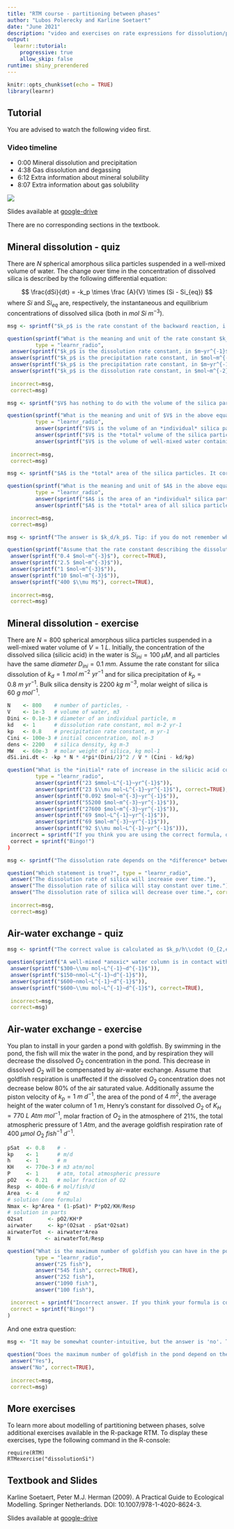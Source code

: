 ```yaml
---
title: "RTM course - partitioning between phases"
author: "Lubos Polerecky and Karline Soetaert"
date: "June 2021"
description: "video and exercises on rate expressions for dissolution/precipitation, degassing reactions, including mineral and gas solubility"
output: 
  learnr::tutorial:
    progressive: true
    allow_skip: false
runtime: shiny_prerendered
---
```


```r
knitr::opts_chunk$set(echo = TRUE)
library(learnr)
```

## Tutorial

You are advised to watch the following video first.

### Video timeline
* 0:00 Mineral dissolution and precipitation
* 4:38 Gas dissolution and degassing
* 6:12 Extra information about mineral solubility
* 8:07 Extra information about gas solubility

![](https://www.youtube.com/watch?v=CPme0Qz3L7Y&list=PLx8PHcDdmF-uD1Pr07TU9SzlhlGpfrxqn&index=8)

Slides available at <a href="https://drive.google.com/drive/folders/1Bys0-xzXLCpFpWhD-HrH6jDKOyl8iJMd" target="_blank">google-drive</a>

There are no corresponding sections in the textbook.

## Mineral dissolution - quiz

There are $N$ spherical amorphous silica particles suspended in a well-mixed volume of water. The change over time in the concentration of dissolved silica is described by the following differential equation:

$$
\frac{dSi}{dt} = -k_p \times \frac {A}{V} \times (Si - Si_{eq})
$$
where $Si$ and $Si_{eq}$ are, respectively, the instantaneous and equilibrium concentrations of dissolved silica (both in $mol~Si~m^{-3}$).

```r
msg <- sprintf("$k_p$ is the rate constant of the backward reaction, i.e., Si precipitation. It describes the amount of Si (moles) that precipitate per unit area of the mineral surface ($m^2$), per unit time ($yr$), and per unit concentration of dissolved silica ($mol~m^{-3}$). Thus, its unit is $mol/m^2/yr/(mol~m^{-3})$, which is equal to $m~yr^{-1}$.")

question(sprintf("What is the meaning and unit of the rate constant $k_p$?"), 
         type = "learnr_radio",
 answer(sprintf("$k_p$ is the dissolution rate constant, in $m~yr^{-1}$")),
 answer(sprintf("$k_p$ is the precipitation rate constant, in $mol~m^{-2}~yr^{-1}$")),
 answer(sprintf("$k_p$ is the precipitation rate constant, in $m~yr^{-1}$"), correct=TRUE),
 answer(sprintf("$k_p$ is the dissolution rate constant, in $mol~m^{-2}~yr^{-1}$")),
 
 incorrect=msg,
 correct=msg)
```

```r
msg <- sprintf("$V$ has nothing to do with the volume of the silica particles! $V$ is the volume of the well-mixed *water* in which the silica particles are suspended.")

question(sprintf("What is the meaning and unit of $V$ in the above equation?"), 
         type = "learnr_radio",
         answer(sprintf("$V$ is the volume of an *individual* silica particle, in $m^{3}$, calculated from the radius of the individual particle as $V=(4/3)\\pi r^3$.")),
         answer(sprintf("$V$ is the *total* volume of the silica particles, in $m^{3}$, calculated from the radius of the individual particle as $V=N\\times (4/3)\\pi r^3$.")),
         answer(sprintf("$V$ is the volume of well-mixed water containing the silica particles, in $m^3$."), correct=TRUE),
 
 incorrect=msg,
 correct=msg)
```

```r
msg <- sprintf("$A$ is the *total* area of the silica particles. It corresponds to the overall surface area where the reaction (silica dissolution or precipitation) occurs.")

question(sprintf("What is the meaning and unit of $A$ in the above equation?"), 
         type = "learnr_radio",
         answer(sprintf("$A$ is the area of an *individual* silica particle, in $m^{2}$, calculated from the radius of the individual particle as $A=4\\pi r^2$.")),
         answer(sprintf("$A$ is the *total* area of all silica particles, in $m^{2}$, calculated from the radius of the individual particle as $A=N\\times 4\\pi r^2$."), correct=TRUE),

 incorrect=msg,
 correct=msg)
```

```r
msg <- sprintf("The answer is $k_d/k_p$. Tip: if you do not remember whether the formula should be $k_p/k_d$ or $k_d/k_p$, think about the units. Concentrations are in $mol~m^{-3}$, and this unit is obtained with $k_d/k_p$, not with $k_p/k_d$. Note that there are *two* correct answers in the list! ($M$ stands for $mol~L^{-1}$.)")

question(sprintf("Assume that the rate constant describing the dissolution of a mineral in water is $k_d = 2~mol~m^{-2}~yr^{-1}$, and the rate constant describing the precipitation of that mineral is $k_p = 5~m~yr^{-1}$. What is the equilibrium concentration of the dissolved mineral in water?"), type = "learnr_checkbox",
 answer(sprintf("0.4 $mol~m^{-3}$"), correct=TRUE),
 answer(sprintf("2.5 $mol~m^{-3}$")),
 answer(sprintf("1 $mol~m^{-3}$")),
 answer(sprintf("10 $mol~m^{-3}$")),
 answer(sprintf("400 $\\mu M$"), correct=TRUE),
 
 incorrect=msg,
 correct=msg)
```


## Mineral dissolution - exercise

There are $N=800$ spherical amorphous silica particles suspended in a well-mixed water volume of $V=1~L$. Initially, the concentration of the dissolved silica (silicic acid) in the water is $Si_{ini} = 100~\mu M$, and all particles have the same *diameter* $D_{ini}=0.1~mm$. Assume the rate constant for silica dissolution of $k_d = 1~mol~m^{-2}~yr^{-1}$ and for silica precipitation of $k_p = 0.8~m~yr^{-1}$. Bulk silica density is $2200~kg~m^{-3}$, molar weight of silica is $60~g~mol^{-1}$.

```r
N    <- 800    # number of particles, -
V    <- 1e-3   # volume of water, m3
Dini <- 0.1e-3 # diameter of an individual particle, m
kd   <- 1      # dissolution rate constant, mol m-2 yr-1
kp   <- 0.8    # precipitation rate constant, m yr-1
Cini <- 100e-3 # initial concentration, mol m-3
dens <- 2200   # silica density, kg m-3
MW   <- 60e-3  # molar weight of silica, kg mol-1
dSi.ini.dt <- -kp * N * 4*pi*(Dini/2)^2 / V * (Cini - kd/kp)
```

```r
question("What is the *initial* rate of increase in the silicic acid concentration (dSi/dt) in the water with the silica particles?", 
         type = "learnr_radio",
         answer(sprintf("23 $mmol~L^{-1}~yr^{-1}$")),
         answer(sprintf("23 $\\mu mol~L^{-1}~yr^{-1}$"), correct=TRUE),
         answer(sprintf("0.092 $mol~m^{-3}~yr^{-1}$")),
         answer(sprintf("55200 $mol~m^{-3}~yr^{-1}$")),
         answer(sprintf("27600 $mol~m^{-3}~yr^{-1}$")),
         answer(sprintf("69 $mol~L^{-1}~yr^{-1}$")),
         answer(sprintf("69 $mol~m^{-3}~yr^{-1}$")),
         answer(sprintf("92 $\\mu mol~L^{-1}~yr^{-1}$"))),
 incorrect = sprintf("If you think you are using the correct formula, double check that you did not make an error during units conversion. It is recommended that you convert *all* quantities into SI units *before* calculating the final value. Note that the information about the density and molar weight of silica is irrelevant in this exercise. Also note that the *diameter*, not the *radius*, of the silica particles is provided. There are *two* correct answers!"),
 correct = sprintf("Bingo!")
)
```

```r
msg <- sprintf("The dissolution rate depends on the *difference* between the instantaneous and equilibrium concentration of silicic acid ($Si-Si_{eq}$). Because silica particles are dissolving, the silicic acid concentrations *increases* over time. Thus, the difference $Si-Si_{eq}$ is becoming smaller, implying that the third answer is correct.")

question("Which statement is true?", type = "learnr_radio",
 answer("The dissolution rate of silica will increase over time."),
 answer("The dissolution rate of silica will stay constant over time."),
 answer("The dissolution rate of silica will decrease over time.", correct=TRUE),
 
 incorrect=msg,
 correct=msg)
```

## Air-water exchange - quiz

```r
msg <- sprintf("The correct value is calculated as $k_p/h\\cdot (O_{2,eq} - 0)$.")

question(sprintf("A well-mixed *anoxic* water column is in contact with the atmosphere. What is the initial rate of increase in the $O_2$ concentration in the water? Piston velocity is $k_p = 1~m~d^{-1}$, $O_2$ solubility in the water is $300~\\mu mol~L^{-1}$, water column height is $h=50~cm$."), type = "learnr_radio",
 answer(sprintf("$300~\\mu mol~L^{-1}~d^{-1}$")),
 answer(sprintf("$150~nmol~L^{-1}~d^{-1}$")),
 answer(sprintf("$600~nmol~L^{-1}~d^{-1}$")),
 answer(sprintf("$600~\\mu mol~L^{-1}~d^{-1}$"), correct=TRUE),
 
 incorrect=msg,
 correct=msg)
```

## Air-water exchange - exercise

You plan to install in your garden a pond with goldfish. By swimming in the pond, the fish will mix the water in the pond, and by respiration they will decrease the dissolved $O_2$ concentration in the pond. This decrease in dissolved $O_2$ will be compensated by air-water exchange. Assume that goldfish respiration is unaffected if the dissolved $O_2$ concentration does not decrease below 80% of the air saturated value. Additionally assume the piston velocity of $k_p=1~m~d^{-1}$, the area of the pond of $4~m^2$, the average height of the water column of $1~m$, Henry’s constant for dissolved $O_2$ of $K_H=770~L~Atm~mol^{-1}$, molar fraction of $O_2$ in the atmosphere of 21%, the total atmospheric pressure of $1~Atm$, and the average goldfish respiration rate of $400~\mu mol~O_2~fish^{-1}~d^{-1}$.

```r
pSat  <- 0.8    # -
kp    <- 1      # m/d
h     <- 1      # m
KH    <- 770e-3 # m3 atm/mol
P     <- 1      # atm, total atmospheric pressure
pO2   <- 0.21   # molar fraction of O2
Resp  <- 400e-6 # mol/fish/d
Area  <- 4      # m2
# solution (one formula)
Nmax <- kp*Area * (1-pSat)* P*pO2/KH/Resp
# solution in parts
O2sat        <- pO2/KH*P
airwater     <- kp*(O2sat - pSat*O2sat)
airwaterTot  <- airwater*Area
N           <- airwaterTot/Resp
```

```r
question("What is the maximum number of goldfish you can have in the pond so that their respiration will not be affected by the decreased $O_2$ concentrations in the pond? ", 
         type = "learnr_radio",
         answer("25 fish"), 
         answer("545 fish", correct=TRUE), 
         answer("252 fish"),
         answer("1090 fish"),
         answer("100 fish"),

 incorrect = sprintf("Incorrect answer. If you think your formula is correct, double check that you have not made a mistake during units conversion. If you cannot come up with the formula, consider the following hints: (1) At the minimal $O_2$ concentration where the fish respiration is still not affected, the aeration and respiration rates should be equal to each other. (2) Use your knowledge of physical chemistry (Henry's law) to quantify the $O_2$ solubility at the given partial pressure of $O_2$ in the atmosphere. (3) Estimate the total air-water exchange (amount of $O_2$ added to the pond per day, $mol~O_2~d^{-1}$) at the minimal $O_2$ concentration. (4) You know the respiration rate for one fish, so you can easily calculate the total respiration rate by all fish in the pond."),
 correct = sprintf("Bingo!")
)
```

And one extra question:

```r
msg <- "It may be somewhat counter-intuitive, but the answer is 'no'. This is because the air-water exchange rate - in terms of the *amount* of $O_2$ exchanged per unit time ($mol~O_2~d^{-1}$) - is proportional to the *area* of the air-water interface through which the exchange occurs (as long as the water column is well-mixed)."
  
question("Does the maximum number of goldfish in the pond depend on the height of the water column?", type = "learnr_radio",
 answer("Yes"),
 answer("No", correct=TRUE),
 
 incorrect=msg,
 correct=msg)
```

## More exercises

To learn more about modelling of partitioning between phases, solve additional exercises available in the R-package RTM. To display these exercises, type the following command in the R-console:

```
require(RTM)
RTMexercise("dissolutionSi")
```

## Textbook and Slides

Karline Soetaert, Peter M.J. Herman (2009). A Practical Guide to Ecological Modelling. Springer Netherlands. DOI: 10.1007/978-1-4020-8624-3.

Slides available at <a href="https://drive.google.com/drive/folders/1Bys0-xzXLCpFpWhD-HrH6jDKOyl8iJMd" target="_blank">google-drive</a>
